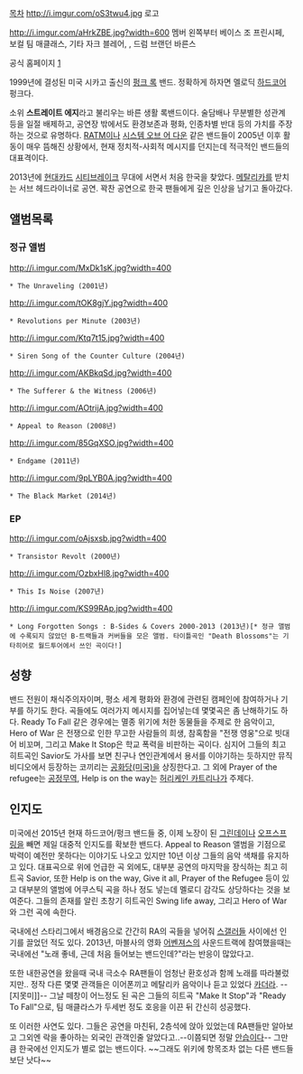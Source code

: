 [[목차]]
http://i.imgur.com/oS3twu4.jpg
로고

http://i.imgur.com/aHrkZBE.jpg?width=600
멤버
왼쪽부터 베이스 조 프린시페, 보컬 팀 매클래스, 기타 자크 블레어, , 드럼 브랜던 바른스

공식 홈페이지 [http://www.riseagainst.com/]

1999년에 결성된 미국 시카고 출신의 [[펑크 록]] 밴드. 정확하게 하자면 멜로딕 [[하드코어]] 펑크다.

소위 '''스트레이트 에지'''라고 불리우는 바른 생활 록밴드이다. 술담배나 무분별한 성관계 등을 일절 배제하고, 공연장 밖에서도 환경보존과 평화, 인종차별 반대 등의 가치를 주장하는 것으로 유명하다. [[RATM]]이나 [[시스템 오브 어 다운]] 같은 밴드들이 2005년 이후 활동이 매우 뜸해진 상황에서, 현재 정치적-사회적 메시지를 던지는데 적극적인 밴드들의 대표격이다.

2013년에 [[현대카드]] [[시티브레이크]] 무대에 서면서 처음 한국을 찾았다. [[메탈리카]]를 받치는 서브 헤드라이너로 공연. 꽉찬 공연으로 한국 팬들에게 깊은 인상을 남기고 돌아갔다.


== 앨범목록 ==
=== 정규 앨범 ===
http://i.imgur.com/MxDk1sK.jpg?width=400
 * The Unraveling (2001년)
http://i.imgur.com/tOK8gjY.jpg?width=400
 * Revolutions per Minute (2003년)
http://i.imgur.com/Ktq7t15.jpg?width=400
 * Siren Song of the Counter Culture (2004년)
http://i.imgur.com/AKBkqSd.jpg?width=400
 * The Sufferer & the Witness (2006년)
http://i.imgur.com/AOtrijA.jpg?width=400
 * Appeal to Reason (2008년)
http://i.imgur.com/85GqXSO.jpg?width=400
 * Endgame (2011년)
http://i.imgur.com/9pLYB0A.jpg?width=400
 * The Black Market (2014년)
=== EP ===
http://i.imgur.com/oAjsxsb.jpg?width=400
 * Transistor Revolt (2000년) 
http://i.imgur.com/OzbxHl8.jpg?width=400
 * This Is Noise (2007년)
http://i.imgur.com/KS99RAp.jpg?width=400
 * Long Forgotten Songs : B-Sides & Covers 2000-2013 (2013년)[* 정규 앨범에 수록되지 않았던 B-트랙들과 커버들을 모은 앨범. 타이틀곡인 "Death Blossoms"는 기타히어로 월드투어에서 쓰인 곡이다!]
== 성향 ==
밴드 전원이 채식주의자이며, 평소 세계 평화와 환경에 관련된 캠페인에 참여하거나 기부를 하기도 한다. 곡들에도 여러가지 메시지를 집어넣는데 몇몇곡은 좀 난해하기도 하다. Ready To Fall 같은 경우에는 멸종 위기에 처한 동물들을 주제로 한 음악이고, Hero of War 은 전쟁으로 인한 무고한 사람들의 희생, 참혹함을 "전쟁 영웅"으로 빗대어 비꼬며, 그리고 Make It Stop은 학교 폭력을 비판하는 곡이다. 심지어 그들의 최고 히트곡인 Savior도 가사를 보면 친구나 연인관계에서 용서를 이야기하는 듯하지만 뮤직비디오에서 등장하는 코끼리는 [[공화당(미국)]]을 상징한다고. 그 외에 Prayer of the refugee는 [[공정무역]], Help is on the way는 [[허리케인 카트리나]]가 주제다.

== 인지도 ==
미국에선 2015년 현재 하드코어/펑크 밴드들 중, 이제 노장이 된 [[그린데이]]나 [[오프스프링]]을 빼면 제일 대중적 인지도를 확보한 밴드다. Appeal to Reason 앨범을 기점으로 박력이 예전만 못하다는 이야기도 나오고 있지만 10년 이상 그들의 음악 색채를 유지하고 있다. 대표곡으로 위에 언급한 곡 외에도, 대부분 공연의 마지막을 장식하는 최고 히트곡 Savior, 또한 Help is on the way, Give it all, Prayer of the Refugee 등이 있고 대부분의 앨범에 어쿠스틱 곡을 하나 정도 넣는데 멜로디 감각도 상당하다는 것을 보여준다. 그들의 존재를 알린 초창기 히트곡인 Swing life away, 그리고 Hero of War와 그런 곡에 속한다.

국내에선 스타리그에서 배경음으로 간간히 RA의 곡들을 넣어줘 [[스갤러]]들 사이에선 인기를 끌었던 적도 있다. 2013년, 마블사의 영화 [[어벤져스]]의 사운드트랙에 참여했을때는 국내에선 "노래 좋네, 근데 처음 들어보는 밴드인데?"라는 반응이 많았다고.

또한 내한공연을 왔을때 국내 극소수 RA팬들이 엄청난 환호성과 함께 노래를 따라불렀지만.. 정작 다른 몇몇 관객들은 이어폰끼고 메탈리카 음악이나 듣고 있었다 [[카더라]]. --[지못미]]-- 그날 떼창이 어느정도 된 곡은 그들의 히트곡 "Make It Stop"과 "Ready To Fall"으로, 팀 매클라스가 두세번 정도 호응을 이끈 뒤 간신히 성공했다.

또 이러한 사연도 있다. 그들은 공연을 마친뒤, 2층석에 앉아 있었는데 RA팬들만 알아보고 그외엔 락을 좋아하는 외국인 관객인줄 알았다고..--이쯤되면 정말 [[안습]]이다-- 그만큼 한국에선 인지도가 별로 없는 밴드이다. ~~그래도 위키에 항목조차 없는 다른 밴드들보단 낫다~~
